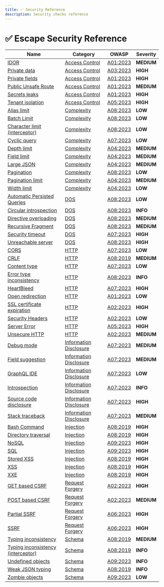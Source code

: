 ```yaml
---
title: ✅ Security Reference
description: Security checks reference
---
```


# ✅ Escape Security Reference


| Name | Category | OWASP | Severity | 
| ---- | -------- | ----- | -------- |
| [IDOR](./access_control/idor) | [Access Control](../access%20control) | [A01:2023](https://github.com/OWASP/API-Security/blob/master/editions/2023/en/0xa1-broken-object-level-authorization.md) | **<span className="medium-severity">MEDIUM</span>** |
| [Private data](./access_control/private_data) | [Access Control](../access%20control) | [A03:2023](https://github.com/OWASP/API-Security/blob/master/editions/2023/en/0xa3-broken-object-property-level-authorization.md) | **<span className="high-severity">HIGH</span>** |
| [Private fields](./access_control/private_fields) | [Access Control](../access%20control) | [A01:2023](https://github.com/OWASP/API-Security/blob/master/editions/2023/en/0xa1-broken-object-level-authorization.md) | **<span className="high-severity">HIGH</span>** |
| [Public Unsafe Route](./access_control/public_unsafe_route) | [Access Control](../access%20control) | [A01:2023](https://github.com/OWASP/API-Security/blob/master/editions/2023/en/0xa1-broken-object-level-authorization.md) | **<span className="medium-severity">MEDIUM</span>** |
| [Secrets leaks](./access_control/secrets_leaks) | [Access Control](../access%20control) | [A01:2023](https://github.com/OWASP/API-Security/blob/master/editions/2023/en/0xa1-broken-object-level-authorization.md) | **<span className="high-severity">HIGH</span>** |
| [Tenant isolation](./access_control/tenant_isolation) | [Access Control](../access%20control) | [A05:2023](https://github.com/OWASP/API-Security/blob/master/editions/2023/en/0xa5-broken-function-level-authorization.md) | **<span className="high-severity">HIGH</span>** |
| [Alias limit](./complexity/alias_limit) | [Complexity](../complexity) | [A08:2023](https://github.com/OWASP/API-Security/blob/master/editions/2023/en/0xa8-lack-of-protection-from-automated-threats.md) | **<span className="low-severity">LOW</span>** |
| [Batch Limit](./complexity/batch_limit) | [Complexity](../complexity) | [A08:2023](https://github.com/OWASP/API-Security/blob/master/editions/2023/en/0xa8-lack-of-protection-from-automated-threats.md) | **<span className="low-severity">LOW</span>** |
| [Character limit (interceptor)](./complexity/character_limit_interceptor) | [Complexity](../complexity) | [A08:2023](https://github.com/OWASP/API-Security/blob/master/editions/2023/en/0xa8-lack-of-protection-from-automated-threats.md) | **<span className="low-severity">LOW</span>** |
| [Cyclic query](./complexity/cyclic_query) | [Complexity](../complexity) | [A07:2023](https://github.com/OWASP/API-Security/blob/master/editions/2023/en/0xa7-security-misconfiguration.md) | **<span className="low-severity">LOW</span>** |
| [Depth limit](./complexity/depth_limit) | [Complexity](../complexity) | [A04:2023](https://github.com/OWASP/API-Security/blob/master/editions/2023/en/0xa4-unrestricted-resource-consumption.md) | **<span className="medium-severity">MEDIUM</span>** |
| [Field limit](./complexity/field_limit) | [Complexity](../complexity) | [A04:2023](https://github.com/OWASP/API-Security/blob/master/editions/2023/en/0xa4-unrestricted-resource-consumption.md) | **<span className="medium-severity">MEDIUM</span>** |
| [Large JSON](./complexity/large_json) | [Complexity](../complexity) | [A04:2023](https://github.com/OWASP/API-Security/blob/master/editions/2023/en/0xa4-unrestricted-resource-consumption.md) | **<span className="medium-severity">MEDIUM</span>** |
| [Pagination](./complexity/pagination) | [Complexity](../complexity) | [A08:2023](https://github.com/OWASP/API-Security/blob/master/editions/2023/en/0xa8-lack-of-protection-from-automated-threats.md) | **<span className="low-severity">LOW</span>** |
| [Pagination limit](./complexity/pagination_limit) | [Complexity](../complexity) | [A04:2023](https://github.com/OWASP/API-Security/blob/master/editions/2023/en/0xa4-unrestricted-resource-consumption.md) | **<span className="medium-severity">MEDIUM</span>** |
| [Width limit](./complexity/width_limit) | [Complexity](../complexity) | [A04:2023](https://github.com/OWASP/API-Security/blob/master/editions/2023/en/0xa4-unrestricted-resource-consumption.md) | **<span className="low-severity">LOW</span>** |
| [Automatic Persisted Queries](./dos/automatic_persisted_queries) | [DOS](../dos) | [A08:2023](https://github.com/OWASP/API-Security/blob/master/editions/2023/en/0xa8-lack-of-protection-from-automated-threats.md) | **<span className="low-severity">LOW</span>** |
| [Circular introspection](./dos/circular_introspection) | [DOS](../dos) | [A08:2023](https://github.com/OWASP/API-Security/blob/master/editions/2023/en/0xa8-lack-of-protection-from-automated-threats.md) | **<span className="info-severityom">INFO</span>** |
| [Directive overloading](./dos/directive_overloading) | [DOS](../dos) | [A08:2023](https://github.com/OWASP/API-Security/blob/master/editions/2023/en/0xa8-lack-of-protection-from-automated-threats.md) | **<span className="medium-severity">MEDIUM</span>** |
| [Recursive Fragment](./dos/recursive_fragment) | [DOS](../dos) | [A08:2023](https://github.com/OWASP/API-Security/blob/master/editions/2023/en/0xa8-lack-of-protection-from-automated-threats.md) | **<span className="medium-severity">MEDIUM</span>** |
| [Security timeout](./dos/security_timeout) | [DOS](../dos) | [A07:2023](https://github.com/OWASP/API-Security/blob/master/editions/2023/en/0xa7-security-misconfiguration.md) | **<span className="high-severity">HIGH</span>** |
| [Unreachable server](./dos/unreachable_server) | [DOS](../dos) | [A08:2023](https://github.com/OWASP/API-Security/blob/master/editions/2023/en/0xa8-lack-of-protection-from-automated-threats.md) | **<span className="high-severity">HIGH</span>** |
| [CORS](./http/cors) | [HTTP](../http) | [A07:2023](https://github.com/OWASP/API-Security/blob/master/editions/2023/en/0xa7-security-misconfiguration.md) | **<span className="low-severity">LOW</span>** |
| [CRLF](./http/crlf) | [HTTP](../http) | [A08:2019](https://github.com/OWASP/API-Security/blob/master/editions/2019/en/0xa8-injection.md) | **<span className="medium-severity">MEDIUM</span>** |
| [Content type](./http/content_type) | [HTTP](../http) | [A07:2023](https://github.com/OWASP/API-Security/blob/master/editions/2023/en/0xa7-security-misconfiguration.md) | **<span className="low-severity">LOW</span>** |
| [Error type inconsistency](./http/error_type_inconsistency) | [HTTP](../http) | [A08:2023](https://github.com/OWASP/API-Security/blob/master/editions/2023/en/0xa8-lack-of-protection-from-automated-threats.md) | **<span className="info-severityom">INFO</span>** |
| [HeartBleed](./http/heartbleed) | [HTTP](../http) | [A07:2023](https://github.com/OWASP/API-Security/blob/master/editions/2023/en/0xa7-security-misconfiguration.md) | **<span className="high-severity">HIGH</span>** |
| [Open redirection](./http/open_redirection) | [HTTP](../http) | [A01:2023](https://github.com/OWASP/API-Security/blob/master/editions/2023/en/0xa1-broken-object-level-authorization.md) | **<span className="low-severity">LOW</span>** |
| [SSL certificate expiration](./http/ssl_certificate_expiration) | [HTTP](../http) | [A02:2023](https://github.com/OWASP/API-Security/blob/master/editions/2023/en/0xa2-broken-authentication.md) | **<span className="high-severity">HIGH</span>** |
| [Security Headers](./http/security_headers) | [HTTP](../http) | [A02:2023](https://github.com/OWASP/API-Security/blob/master/editions/2023/en/0xa2-broken-authentication.md) | **<span className="low-severity">LOW</span>** |
| [Server Error](./http/server_error) | [HTTP](../http) | [A05:2023](https://github.com/OWASP/API-Security/blob/master/editions/2023/en/0xa5-broken-function-level-authorization.md) | **<span className="high-severity">HIGH</span>** |
| [Unsecure HTTP](./http/unsecure_http) | [HTTP](../http) | [A02:2023](https://github.com/OWASP/API-Security/blob/master/editions/2023/en/0xa2-broken-authentication.md) | **<span className="medium-severity">MEDIUM</span>** |
| [Debug mode](./information_disclosure/debug_mode) | [Information Disclosure](../information%20disclosure) | [A07:2023](https://github.com/OWASP/API-Security/blob/master/editions/2023/en/0xa7-security-misconfiguration.md) | **<span className="medium-severity">MEDIUM</span>** |
| [Field suggestion](./information_disclosure/field_suggestion) | [Information Disclosure](../information%20disclosure) | [A07:2023](https://github.com/OWASP/API-Security/blob/master/editions/2023/en/0xa7-security-misconfiguration.md) | **<span className="medium-severity">MEDIUM</span>** |
| [GraphQL IDE](./information_disclosure/graphql_ide) | [Information Disclosure](../information%20disclosure) | [A07:2023](https://github.com/OWASP/API-Security/blob/master/editions/2023/en/0xa7-security-misconfiguration.md) | **<span className="low-severity">LOW</span>** |
| [Introspection](./information_disclosure/introspection) | [Information Disclosure](../information%20disclosure) | [A07:2023](https://github.com/OWASP/API-Security/blob/master/editions/2023/en/0xa7-security-misconfiguration.md) | **<span className="info-severityom">INFO</span>** |
| [Source code disclosure](./information_disclosure/source_code_disclosure) | [Information Disclosure](../information%20disclosure) | [A07:2023](https://github.com/OWASP/API-Security/blob/master/editions/2023/en/0xa7-security-misconfiguration.md) | **<span className="high-severity">HIGH</span>** |
| [Stack traceback](./information_disclosure/stack_traceback) | [Information Disclosure](../information%20disclosure) | [A07:2023](https://github.com/OWASP/API-Security/blob/master/editions/2023/en/0xa7-security-misconfiguration.md) | **<span className="medium-severity">MEDIUM</span>** |
| [Bash Command](./injection/bash_command) | [Injection](../injection) | [A08:2019](https://github.com/OWASP/API-Security/blob/master/editions/2019/en/0xa8-injection.md) | **<span className="high-severity">HIGH</span>** |
| [Directory traversal](./injection/directory_traversal) | [Injection](../injection) | [A08:2019](https://github.com/OWASP/API-Security/blob/master/editions/2019/en/0xa8-injection.md) | **<span className="high-severity">HIGH</span>** |
| [NoSQL](./injection/nosql) | [Injection](../injection) | [A09:2023](https://github.com/OWASP/API-Security/blob/master/editions/2023/en/0xa9-improper-assets-management.md) | **<span className="high-severity">HIGH</span>** |
| [SQL](./injection/sql) | [Injection](../injection) | [A09:2023](https://github.com/OWASP/API-Security/blob/master/editions/2023/en/0xa9-improper-assets-management.md) | **<span className="high-severity">HIGH</span>** |
| [Stored XSS](./injection/stored_xss) | [Injection](../injection) | [A08:2019](https://github.com/OWASP/API-Security/blob/master/editions/2019/en/0xa8-injection.md) | **<span className="high-severity">HIGH</span>** |
| [XSS](./injection/xss) | [Injection](../injection) | [A08:2019](https://github.com/OWASP/API-Security/blob/master/editions/2019/en/0xa8-injection.md) | **<span className="high-severity">HIGH</span>** |
| [XXE](./injection/xxe) | [Injection](../injection) | [A08:2019](https://github.com/OWASP/API-Security/blob/master/editions/2019/en/0xa8-injection.md) | **<span className="high-severity">HIGH</span>** |
| [GET based CSRF](./request_forgery/get_based_csrf) | [Request Forgery](../request%20forgery) | [A02:2023](https://github.com/OWASP/API-Security/blob/master/editions/2023/en/0xa2-broken-authentication.md) | **<span className="high-severity">HIGH</span>** |
| [POST based CSRF](./request_forgery/post_based_csrf) | [Request Forgery](../request%20forgery) | [A02:2023](https://github.com/OWASP/API-Security/blob/master/editions/2023/en/0xa2-broken-authentication.md) | **<span className="medium-severity">MEDIUM</span>** |
| [Partial SSRF](./request_forgery/partial_ssrf) | [Request Forgery](../request%20forgery) | [A06:2023](https://github.com/OWASP/API-Security/blob/master/editions/2023/en/0xa6-server-side-request-forgery.md) | **<span className="high-severity">HIGH</span>** |
| [SSRF](./request_forgery/ssrf) | [Request Forgery](../request%20forgery) | [A06:2023](https://github.com/OWASP/API-Security/blob/master/editions/2023/en/0xa6-server-side-request-forgery.md) | **<span className="high-severity">HIGH</span>** |
| [Typing inconsistency](./schema/typing_inconsistency) | [Schema](../schema) | [A08:2019](https://github.com/OWASP/API-Security/blob/master/editions/2019/en/0xa8-injection.md) | **<span className="medium-severity">MEDIUM</span>** |
| [Typing inconsistency (interceptor)](./schema/typing_inconsistency_interceptor) | [Schema](../schema) | [A08:2019](https://github.com/OWASP/API-Security/blob/master/editions/2019/en/0xa8-injection.md) | **<span className="info-severityom">INFO</span>** |
| [Undefined objects](./schema/undefined_objects) | [Schema](../schema) | [A09:2023](https://github.com/OWASP/API-Security/blob/master/editions/2023/en/0xa9-improper-assets-management.md) | **<span className="info-severityom">INFO</span>** |
| [Weak JSON typing](./schema/weak_json_typing) | [Schema](../schema) | [A08:2019](https://github.com/OWASP/API-Security/blob/master/editions/2019/en/0xa8-injection.md) | **<span className="info-severityom">INFO</span>** |
| [Zombie objects](./schema/zombie_objects) | [Schema](../schema) | [A09:2023](https://github.com/OWASP/API-Security/blob/master/editions/2023/en/0xa9-improper-assets-management.md) | **<span className="low-severity">LOW</span>** |

